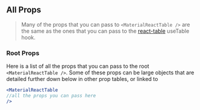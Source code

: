 
<Head>
  <title>Material React Table Docs - Props</title>
</Head>

## All Props

> Many of the props that you can pass to `<MaterialReactTable />` are the same as the ones that you can pass to the [react-table](https://react-table.tanstack.com/docs/api/useTable) useTable hook.

### Root Props

Here is a list of all the props that you can pass to the root `<MaterialReactTable />`. Some of these props can be large objects that are detailed further down below in other prop tables, or linked to

```jsx
<MaterialReactTable
//all the props you can pass here
/>
```

<RootPropTable />
